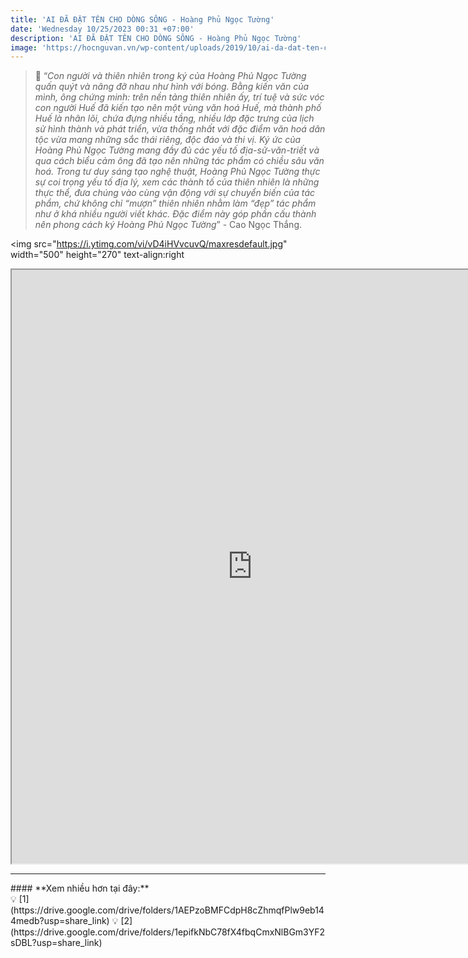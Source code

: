 ```yaml
---
title: 'AI ĐÃ ĐẶT TÊN CHO DÒNG SÔNG - Hoàng Phủ Ngọc Tường'
date: 'Wednesday 10/25/2023 00:31 +07:00'
description: 'AI ĐÃ ĐẶT TÊN CHO DÒNG SÔNG - Hoàng Phủ Ngọc Tường'
image: 'https://hocnguvan.vn/wp-content/uploads/2019/10/ai-da-dat-ten-cho-dong-song-hoang-phu-ngoc-tuong.jpg'
---
```


> 📝 “_Con người và thiên nhiên trong ký của Hoàng Phủ Ngọc Tường quấn quýt và nâng đỡ nhau như hình với bóng. Bằng kiến văn của mình, ông chứng minh: trên nền tảng thiên nhiên ấy, trí tuệ và sức vóc con người Huế đã kiến tạo nên một vùng văn hoá Huế, mà thành phố Huế là nhân lõi, chứa đựng nhiều tầng, nhiều lớp đặc trưng của lịch sử hình thành và phát triển, vừa thống nhất với đặc điểm văn hoá dân tộc vừa mang những sắc thái riêng, độc đáo và thi vị. Ký ức của Hoàng Phủ Ngọc Tường mang đầy đủ các yếu tố địa-sử-văn-triết và qua cách biểu cảm ông đã tạo nên những tác phẩm có chiều sâu văn hoá. Trong tư duy sáng tạo nghệ thuật, Hoàng Phủ Ngọc Tường thực sự coi trọng yếu tố địa lý, xem các thành tố của thiên nhiên là những thực thể, đưa chúng vào cùng vận động với sự chuyển biến của tác phẩm, chứ không chỉ “mượn” thiên nhiên nhằm làm “đẹp” tác phẩm như ở khá nhiều người viết khác. Đặc điểm này góp phần cấu thành nên phong cách ký Hoàng Phủ Ngọc Tường_” - Cao Ngọc Thắng.

<img
   src="https://i.ytimg.com/vi/vD4iHVvcuvQ/maxresdefault.jpg"
   width="500"
   height="270"
   text-align:right
></img>

<iframe
   src="https://drive.google.com/file/d/1SKyvNtP1Jeu1EGMbbhEWz8ShDAse8q1l/preview"
   width="770"
   height="950"
   allow="autoplay"
></iframe>

---
<div className="bg-[#ffefef] w-fit px-2 py-0 space-y-0 rounded-lg mt-4 mx-auto">
#### **Xem nhiều hơn tại đây:**
</div>

<div className="flex align-middle justify-center m-auto">
💡 [1](https://drive.google.com/drive/folders/1AEPzoBMFCdpH8cZhmqfPlw9eb144medb?usp=share_link)
💡 [2](https://drive.google.com/drive/folders/1epifkNbC78fX4fbqCmxNlBGm3YF2sDBL?usp=share_link)
</div>